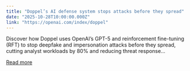 ```yaml
---
title: "Doppel’s AI defense system stops attacks before they spread"
date: "2025-10-28T10:00:00.000Z"
link: "https://openai.com/index/doppel"
---
```


Discover how Doppel uses OpenAI’s GPT-5 and reinforcement fine-tuning (RFT) to stop deepfake and impersonation attacks before they spread, cutting analyst workloads by 80% and reducing threat response...

[Read more](https://openai.com/index/doppel)
